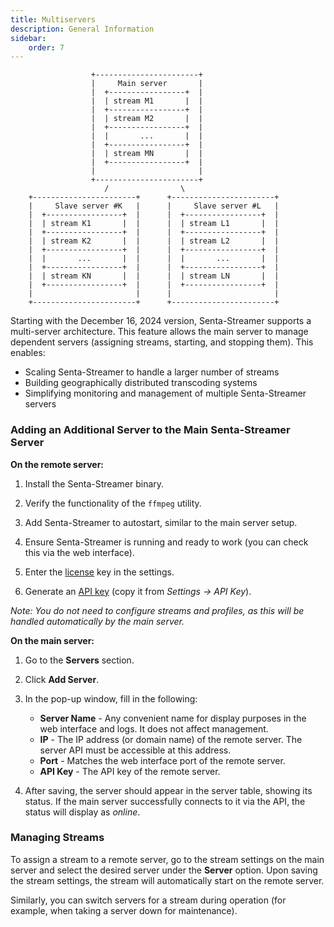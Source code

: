 ```yaml
---
title: Multiservers  
description: General Information
sidebar:
    order: 7
---
```


```
                  +-----------------------+             
                  |     Main server       |
                  |  +-----------------+  |
                  |  | stream M1       |  |
                  |  +-----------------+  |
                  |  | stream M2       |  |
                  |  +-----------------+  |
                  |  |       ...       |  |
                  |  +-----------------+  |
                  |  | stream MN       |  |
                  |  +-----------------+  |
                  |                       |
                  +-----------------------+
                     /                \
    +-----------------------+      +-----------------------+
    |     Slave server #K   |      |     Slave server #L   |
    |  +-----------------+  |      |  +-----------------+  |
    |  | stream K1       |  |      |  | stream L1       |  |
    |  +-----------------+  |      |  +-----------------+  |
    |  | stream K2       |  |      |  | stream L2       |  |
    |  +-----------------+  |      |  +-----------------+  |
    |  |       ...       |  |      |  |       ...       |  |
    |  +-----------------+  |      |  +-----------------+  |
    |  | stream KN       |  |      |  | stream LN       |  |
    |  +-----------------+  |      |  +-----------------+  |
    |                       |      |                       |
    +-----------------------+      +-----------------------+              
```

Starting with the December 16, 2024 version, Senta-Streamer supports a multi-server architecture. This feature allows the main server to manage dependent servers (assigning streams, starting, and stopping them). This enables:

- Scaling Senta-Streamer to handle a larger number of streams
- Building geographically distributed transcoding systems
- Simplifying monitoring and management of multiple Senta-Streamer servers

### Adding an Additional Server to the Main Senta-Streamer Server

**On the remote server:**

<Steps>

1. Install the Senta-Streamer binary.

1. Verify the functionality of the `ffmpeg` utility.

1. Add Senta-Streamer to autostart, similar to the main server setup.

1. Ensure Senta-Streamer is running and ready to work (you can check this via the web interface).

1. Enter the [license](/en/senta/getting-started/add-license) key in the settings.

1. Generate an [API key](/en/senta/getting-started/api) (copy it from *Settings → API Key*).

</Steps>

*Note: You do not need to configure streams and profiles, as this will be handled automatically by the main server.*

**On the main server:**

<Steps>

1. Go to the **Servers** section.

1. Click **Add Server**.

1. In the pop-up window, fill in the following:
   - **Server Name** - Any convenient name for display purposes in the web interface and logs. It does not affect management.
   - **IP** - The IP address (or domain name) of the remote server. The server API must be accessible at this address.
   - **Port** - Matches the web interface port of the remote server.
   - **API Key** - The API key of the remote server.

1. After saving, the server should appear in the server table, showing its status. If the main server successfully connects to it via the API, the status will display as *online*.

</Steps>

### Managing Streams

To assign a stream to a remote server, go to the stream settings on the main server and select the desired server under the **Server** option. Upon saving the stream settings, the stream will automatically start on the remote server.

Similarly, you can switch servers for a stream during operation (for example, when taking a server down for maintenance).
